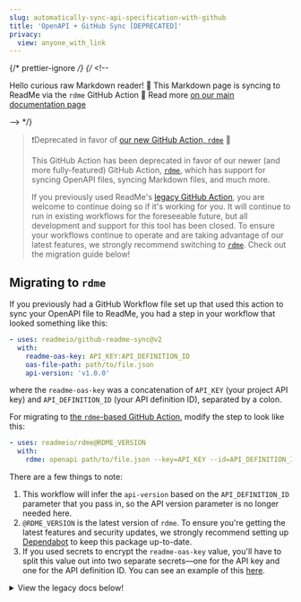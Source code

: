 ```yaml
---
slug: automatically-sync-api-specification-with-github
title: 'OpenAPI + GitHub Sync [DEPRECATED]'
privacy:
  view: anyone_with_link
---
```


{/* prettier-ignore */}
{/* <!--

Hello curious raw Markdown reader! 👋
This Markdown page is syncing to ReadMe via the `rdme` GitHub Action 🦉
Read more [on our main documentation page](rdme.md)

--> \*/}

> ❗️Deprecated in favor of [our new GitHub Action, `rdme`](https://docs.readme.com/docs/rdme) 🔄
>
> This GitHub Action has been deprecated in favor of our newer (and more fully-featured) GitHub Action, [`rdme`](https://docs.readme.com/docs/rdme), which has support for syncing OpenAPI files, syncing Markdown files, and much more.
>
> If you previously used ReadMe's [legacy GitHub Action](#legacy-docs), you are welcome to continue doing so if it's working for you. It will continue to run in existing workflows for the foreseeable future, but all development and support for this tool has been closed. To ensure your workflows continue to operate and are taking advantage of our latest features, we strongly recommend switching to [`rdme`](https://docs.readme.com/docs/rdme). Check out the migration guide below!

## Migrating to `rdme`

If you previously had a GitHub Workflow file set up that used this action to sync your OpenAPI file to ReadMe, you had a step in your workflow that looked something like this:

```yml
- uses: readmeio/github-readme-sync@v2
  with:
    readme-oas-key: API_KEY:API_DEFINITION_ID
    oas-file-path: path/to/file.json
    api-version: 'v1.0.0'
```

where the `readme-oas-key` was a concatenation of `API_KEY` (your project API key) and `API_DEFINITION_ID` (your API definition ID), separated by a colon.

For migrating to [the `rdme`-based GitHub Action](https://docs.readme.com/docs/rdme), modify the step to look like this:

```yml
- uses: readmeio/rdme@RDME_VERSION
  with:
    rdme: openapi path/to/file.json --key=API_KEY --id=API_DEFINITION_ID
```

There are a few things to note:

1. This workflow will infer the `api-version` based on the `API_DEFINITION_ID` parameter that you pass in, so the API version parameter is no longer needed here.
2. `@RDME_VERSION` is the latest version of `rdme`. To ensure you're getting the latest features and security updates, we strongly recommend setting up [Dependabot](https://docs.github.com/code-security/dependabot/working-with-dependabot/keeping-your-actions-up-to-date-with-dependabot) to keep this package up-to-date.
3. If you used secrets to encrypt the `readme-oas-key` value, you'll have to split this value out into two separate secrets—one for the API key and one for the API definition ID. You can see an example of this [here](https://docs.readme.com/docs/github-actions-openapi-example).

<details>

<summary>View the legacy docs below!</summary>

## Legacy Docs

With [GitHub Actions](https://github.com/features/actions), you can automatically sync your OpenAPI document whenever changes occur in your GitHub repo!

> ❗️Deprecated workflow instructions below
>
> As a reminder, the `readmeio/github-readme-sync` GitHub Action that's described below is now deprecated. The instructions are preserved for posterity. We strongly recommend all new and existing workflows use our newest GitHub Action: [`rdme`](https://docs.readme.com/docs/rdme)!

Create a new file in your GitHub repository called `.github/workflows/readme-github-sync.yml` and populate it with the template below. You only fill in one parameter from the ReadMe Dashboard and you'll be good to go!

Any subsequent commits to the `main` or `master` branch (whichever is your default branch—you can also specify any GitHub event of your choice—see [GitHub's docs](https://docs.github.com/en/free-pro-team@latest/actions/reference/workflow-syntax-for-github-actions#on) for more info) will automatically trigger the sync process and upload your specified OpenAPI file to ReadMe.

```yaml .github/workflows/readme-api-sync.yml
name: Sync OAS to ReadMe
on:
  push:
    branches:
      - main
      - master
jobs:
  build:
    runs-on: ubuntu-latest
    steps:
      - uses: actions/checkout@v4
      - uses: readmeio/github-readme-sync@v2
        with:
          readme-oas-key: 'unique-key-from-dashboard'

          # OPTIONAL CONFIG, use if necessary
          # oas-file-path: './swagger.json'
          # api-version: 'v1.0.0'
```

> 🚧 Public Repo? Secretly store your ReadMe API Key!
>
> GitHub Actions have a way to securely store sensitive information (such as your ReadMe API Key and API Specification ID), so it isn't publicly visible. You can read more [in their documentation](https://help.github.com/en/actions/automating-your-workflow-with-github-actions/creating-and-using-encrypted-secrets#creating-encrypted-secrets).

| Parameter      | Description                                                                                                                                                                                                                                                                                     |
| :------------- | :---------------------------------------------------------------------------------------------------------------------------------------------------------------------------------------------------------------------------------------------------------------------------------------------- |
| readme-oas-key | **Required** This value can be obtained from the project dashboard when adding a new API to your project. For migrating existing APIs, see [here](#migrating-existing-apis-to-github-sync).                                                                                                     |
| oas-file-path  | **Optional** Path to OpenAPI document that will be synced to ReadMe. By default, we try to find the spec file in the directory automatically (i.e. if it's a JSON or YAML file with filenames like `swagger`, `oas`, or `openapi`).                                                             |
| api-version    | **Optional** Existing ReadMe Version to upload to. By default, we use the version specified in the spec file.[Versions in ReadMe](doc:versions) and [specifying the version in the OpenAPI Info object](https://github.com/OAI/OpenAPI-Specification/blob/master/versions/3.1.0.md#info-object) |

### Migrating Existing APIs to GitHub Sync

You can also migrate APIs that are already synced into ReadMe via another mechanism. The value for `readme-oas-key` is your [ReadMe Project API Key](https://docs.readme.com/main/reference/intro/authentication#api-key-quick-start) and the API Specification ID (pictured below) separated by a colon (i.e. `apiKey:apiSpecId`).

![](https://files.readme.io/9a89ed3-id.png)

Use `readme-oas-key` in your `.github/workflows/readme-github-sync.yml` file and any subsequent pushes to the `master` branch (or whichever branch(es) you specify in your workflow file) in that GitHub repository will sync that OpenAPI file to ReadMe!

> 📘 Keeping Your GitHub Action Up-to-Date
>
> To ensure that you're on the latest version of our GitHub Action (along with all of your project dependencies), we highly recommend [setting up Dependabot](https://docs.github.com/en/free-pro-team@latest/github/administering-a-repository/enabling-and-disabling-version-updates), which automatically updates your project dependencies (including this one!). As a fallback, we recommend keeping your version of the `github-readme-sync` package set to `v2` as denoted above, which ensures that your workflow will execute the latest available version within the version 2 range.

### Troubleshooting

If you're seeing failures with the GitHub Action and need to troubleshoot the issue, we provide comprehensive step-by-step debug logs. We may ask for these logs (as well as a copy of your API specification file) when you contact our support team. You can enable [Step Debug Logs](https://github.com/actions/toolkit/blob/main/docs/action-debugging.md#step-debug-logs) in your GitHub Actions workflow by [setting the repository secret](https://help.github.com/en/actions/automating-your-workflow-with-github-actions/creating-and-using-encrypted-secrets#creating-encrypted-secrets) `ACTIONS_STEP_DEBUG` to `true`. For more information on accessing, downloading, and deleting logs, check out [GitHub's documentation](https://docs.github.com/en/free-pro-team@latest/actions/managing-workflow-runs/using-workflow-run-logs).

> 🚧 Debug Logs May Contain Sensitive Information
>
> Enabling [Step Debug Logs](https://github.com/actions/toolkit/blob/main/docs/action-debugging.md#step-debug-logs) will produce comprehensive logging for **all** of your GitHub Actions workflows. While we sanitize all logging output to prevent API keys from being visible, the logs may contain other sensitive information (from ReadMe and any other services that you use). Anybody with read access to the repository will be able to see these logs.
>
> We **strongly recommend** that you only enable this setting in private repositories. If working in a public repository, we suggest creating a separate private repository with your GitHub workflow and OpenAPI/Swagger files before enabling this debugger.
>
> If you do enable Step Debug Logs in your repository and your logs produce sensitive information, here are [GitHub's docs on deleting logs](https://docs.github.com/en/free-pro-team@latest/actions/managing-workflow-runs/using-workflow-run-logs#deleting-logs).

### Example

Want to see the GitHub Action in action? Check out this example repository: [kanadgupta/metrotransit-nextrip-oas](https://github.com/kanadgupta/metrotransit-nextrip-oas)

To see an example where multiple OpenAPI/Swagger files are synced in the same repository, check out [jesseyowell/oas-test-files](https://github.com/jesseyowell/oas-test-files).

</details>
